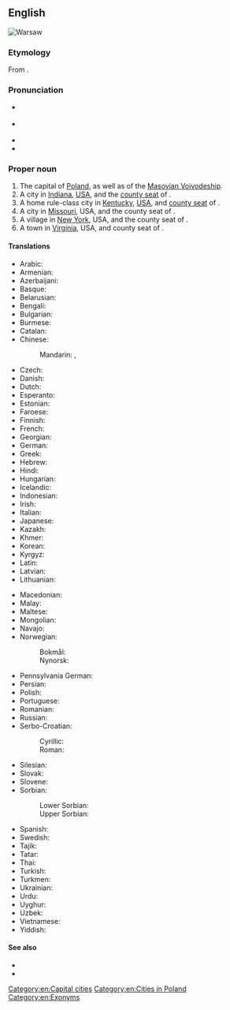 {{also|warsaw}}
==English==
[[Image:Warszawa srodmiescie poludniowe.jpg|thumb|right|Warsaw]]
{{wikipedia}}
{{slim-wikipedia|Warsaw (disambiguation)#Places|Warsaw (other places)}}

===Etymology===
From {{der|en|pl|Warszawa}}.

===Pronunciation===
* {{a|UK}} {{IPA|en|/ˈwɔːsɔː/}}
* {{a|US}} {{IPA|en|/ˈwɔɹsɔ/|/ˈwɔɹsɑ/}}
* {{audio|en|en-uk-Warsaw.ogg|Audio (UK)}}
* {{rhymes|en|ɔː}}
{{rfap|en}}

===Proper noun===
{{en-proper noun}}

# The capital of [[Poland]], as well as of the [[Masovian Voivodeship]].
# A city in [[Indiana]], [[USA]], and the [[county seat]] of {{l|en|Kosciusko County}}.
# A home rule-class city in [[Kentucky]], [[USA]], and [[county seat]] of {{l|en|Gallatin County}}.
# A city in [[Missouri]], USA, and the county seat of {{l|en|Benton County}}.
# A village in [[New York]], USA, and the county seat of {{l|en|Wyoming County}}.
# A town in [[Virginia]], USA, and county seat of {{l|en|Richmond County}}.

====Translations====
{{trans-top|capital city of Poland}}
* Arabic: {{t|ar|وَارْسُو|f}}
* Armenian: {{t|hy|Վարշավա}}
* Azerbaijani: {{t+|az|Varşava}}
* Basque: {{t+|eu|Varsovia}}
* Belarusian: {{t|be|Варша́ва|f}}
* Bengali: {{t|bn|ওয়ার্সা}}
* Bulgarian: {{t|bg|Варшава|f}}
* Burmese: {{t|my|ဝါဆော}}
* Catalan: {{t|ca|Varsòvia|f}}
* Chinese:
*: Mandarin: {{t+|cmn|華沙|sc=Hani}}, {{t+|cmn|华沙|tr=Huáshā|sc=Hani}}
* Czech: {{t+|cs|Varšava|f}}
* Danish: {{t+|da|Warszawa}}
* Dutch: {{t+|nl|Warschau}}
* Esperanto: {{t+|eo|Varsovio}}
* Estonian: {{t|et|Varssavi}}
* Faroese: {{t|fo|Varsjava|f}}
* Finnish: {{t+|fi|Varsova}}
* French: {{t+|fr|Varsovie|f}}
* Georgian: {{t|ka|ვარშავა}}
* German: {{t+|de|Warschau|n}}
* Greek: {{t+|el|Βαρσοβία|f}}
* Hebrew: {{t|he|וורשה|f|tr=vársha|alt=וורשה \ וַרְשָׁה}}
* Hindi: {{t|hi|वारसॉ}}
* Hungarian: {{t+|hu|Varsó}}
* Icelandic: {{t|is|Varsjá|f}}
* Indonesian: {{t|id|Warsawa}}
* Irish: {{t|ga|Vársá}}
* Italian: {{t+|it|Varsavia|f}}
* Japanese: {{t+|ja|ワルシャワ|tr=Warushawa}}
* Kazakh: {{t|kk|Варшава|sc=Cyrl}}
* Khmer: {{t|km|វ៉ារសហ្វ}}
* Korean: {{t|ko|^바르샤바}}
* Kyrgyz: {{t+|ky|Варшава|sc=Cyrl}}
* Latin: {{t+|la|Varsovia|f}}
* Latvian: {{t|lv|Varšava|f}}
* Lithuanian: {{t+|lt|Varšuva|f}}
{{trans-mid}}
* Macedonian: {{t+|mk|Варшава|f}}
* Malay: {{t|ms|Warsaw}}
* Maltese: {{t|mt|Varsavja|f}}
* Mongolian: {{t|mn|Варшав|sc=Cyrl}}
* Navajo: {{t|nv|Wóosoo}}
* Norwegian:
*: Bokmål: {{t+|nb|Warszawa}}
*: Nynorsk: {{t|nn|Warszawa}}
* Pennsylvania German: {{t|pdc|Woarschau}}
* Persian: {{t+|fa|ورشو|tr=varšou}}
* Polish: {{t+|pl|Warszawa|f}}
* Portuguese: {{t+|pt|Varsóvia|f}}
* Romanian: {{t+|ro|Varșovia}}
* Russian: {{t+|ru|Варша́ва|f}}
* Serbo-Croatian:
*: Cyrillic: {{t|sh|Варшава|f|sc=Cyrl}}
*: Roman: {{t+|sh|Varšava|f}}
* Silesian: {{t|szl|Warszawa}}
* Slovak: {{t|sk|Varšava|f}}
* Slovene: {{t+|sl|Varšáva|f}}
* Sorbian:
*: Lower Sorbian: {{t|dsb|Waršawa|f}}
*: Upper Sorbian: {{t|hsb|Waršawa|f}}
* Spanish: {{t+|es|Varsovia|f}}
* Swedish: {{t+|sv|Warszawa}}
* Tajik: {{t|tg|Варшава|sc=Cyrl}}
* Tatar: {{t|tt|Варшава|sc=Cyrl}}
* Thai: {{t|th|วอร์ซอ}}
* Turkish: {{t+|tr|Varşova}}
* Turkmen: {{t|tk|Warşawa}}
* Ukrainian: {{t|uk|Варша́ва|f}}
* Urdu: {{t|ur|وارسا|tr=vārsā|sc=ur-Arab}}
* Uyghur: {{t|ug|ۋارشاۋا}}
* Uzbek: {{t|uz|Varshava}}
* Vietnamese: {{t+|vi|Warszawa}}
* Yiddish: {{t|yi|וואַרשע|f}}
{{trans-bottom}}

====See also====
* {{l|en|Varsovian}}
* {{l|en|Warszawa}}

[[Category:en:Capital cities]]
[[Category:en:Cities in Poland]]
[[Category:en:Exonyms]]
{{topics|en|Indiana, USA|Kentucky, USA|Missouri, USA|New York, USA|Virginia, USA}}